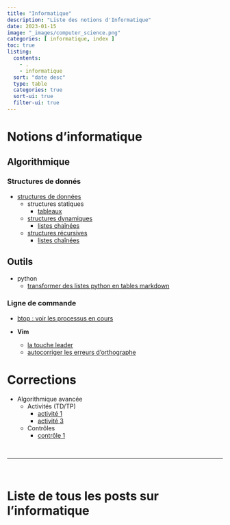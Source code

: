 ```yaml
---
title: "Informatique"
description: "Liste des notions d'Informatique"
date: 2023-01-15
image: "_images/computer_science.png"
categories: [ informatique, index ]
toc: true
listing:
  contents:
    - .
    - informatique
  sort: "date desc"
  type: table
  categories: true
  sort-ui: true
  filter-ui: true
---
```



# Notions d'informatique

## Algorithmique

### Structures de donnés

 - [structures de données](algo avancee structures de donnees.md)
     - structures statiques
         - [tableaux](algo avancee tableau)
     - [structures dynamiques](algo avancee structures dynamiques.qmd)
         - [listes chaînées](algo avancee listes chainees.qmd)
     - [structures récursives](algo avancee structures recursives.qmd)
         - [listes chaînées](algo avancee listes chainees.qmd)

## Outils

 - python
     - [transformer des listes python en tables
       markdown](python convertir une liste en table
       markdown.qmd)

### Ligne de commande

 - [btop : voir les processus en cours](terminal btop.md)

 - **Vim**
     - [la touche leader](vim tips leader.md)
     - [autocorriger les erreurs d'orthographe](vim tips autocorriger les erreurs.qmd)

# Corrections

  - Algorithmique avancée
      - Activités (TD/TP)
          - [activité 1](algo avancee activite 1.qmd)
          - [activité 3](algo avancee activite 3)
      - Contrôles
          - [contrôle 1](algo avancee correction controle 1)


<br/>

-----

<br/>

# Liste de tous les posts sur l'informatique

